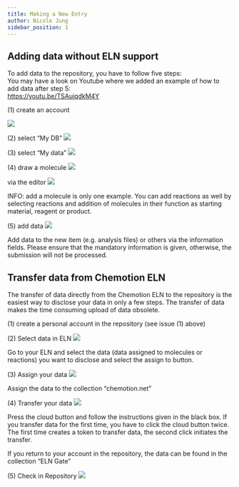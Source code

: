 ```yaml
---
title: Making a New Entry
author: Nicole Jung
sidebar_position: 1
---
```


## Adding data without ELN support

To add data to the repository, you have to follow five steps:  
You may have a look on Youtube where we added an example of how to add data after step 5:  
https://youtu.be/TSAuiqdkM4Y

(1) create an account

![](/img/docs/create-new-entry/3f837263-364d-48a6-871e-2166b9316f61_image_20191030-26466-8zfqg1.png)

(2) select “My DB”
![](/img/docs/create-new-entry/3f837263-364d-48a6-871e-2166b9316f61_image_20191030-26466-w4zyo.png)

(3) select “My data”
![](/img/docs/create-new-entry/3f837263-364d-48a6-871e-2166b9316f61_image_20191030-26466-11nwkpd.png)

(4) draw a molecule
![](/img/docs/create-new-entry/3f837263-364d-48a6-871e-2166b9316f61_image_20191030-26466-3ndp4i.png)

via the editor
![](/img/docs/create-new-entry/3f837263-364d-48a6-871e-2166b9316f61_image_20191030-26466-b0ung9.png)

INFO: add a molecule is only one example. You can add reactions as well by selecting reactions and addition of molecules in their function as starting material, reagent or product.

(5) add data
![](/img/docs/create-new-entry/3f837263-364d-48a6-871e-2166b9316f61_image_20191030-26466-18i61mi.png)

Add data to the new item (e.g. analysis files) or others via the information fields. Please ensure that the mandatory information is given, otherwise, the submission will not be processed.

## Transfer data from Chemotion ELN

The transfer of data directly from the Chemotion ELN to the repository is the easiest way to disclose your data in only a few steps. The transfer of data makes the time consuming upload of data obsolete.

(1) create a personal account in the repository (see issue (1) above)

(2) Select data in ELN
![](/img/docs/create-new-entry/3f837263-364d-48a6-871e-2166b9316f61_image_20191030-26466-rzerea.png)

Go to your ELN and select the data (data assigned to molecules or reactions) you want to disclose and select the assign to button.

(3) Assign your data
![](/img/docs/create-new-entry/3f837263-364d-48a6-871e-2166b9316f61_image_20191030-26466-1s4g0m0.png)

Assign the data to the collection “chemotion.net”

(4) Transfer your data
![](/img/docs/create-new-entry/3f837263-364d-48a6-871e-2166b9316f61_image_20191030-26466-6itukm.png)

Press the cloud button and follow the instructions given in the black box. If you transfer data for the first time, you have to click the cloud button twice. The first time creates a token to transfer data, the second click initiates the transfer.

If you return to your account in the repository, the data can be found in the collection “ELN Gate”

(5) Check in Repository
![](/img/docs/create-new-entry/3f837263-364d-48a6-871e-2166b9316f61_image_20191030-26466-919en8.png)
